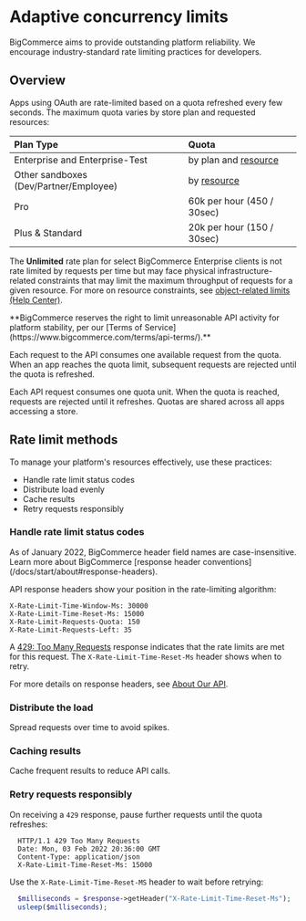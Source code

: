 # Adaptive concurrency limits

BigCommerce aims to provide outstanding platform reliability. We encourage industry-standard rate limiting practices for developers.

## Overview

Apps using OAuth are rate-limited based on a quota refreshed every few seconds. The maximum quota varies by store plan and requested resources:

| Plan Type| Quota |
|:------------------|:-------|
| Enterprise and Enterprise-Test | by plan and [resource](https://support.bigcommerce.com/s/article/Platform-Limits#storelimits) | 
| Other sandboxes (Dev/Partner/Employee) | by [resource](https://support.bigcommerce.com/s/article/Platform-Limits#storelimits) | 
| Pro | 60k per hour (450 / 30sec) |
| Plus & Standard | 20k per hour (150 / 30sec) | 


  The **Unlimited** rate plan for select BigCommerce Enterprise clients is not rate limited by requests per time but may face physical infrastructure-related constraints that may limit the maximum throughput of requests for a given resource. For more on resource constraints, see [object-related limits (Help Center)](https://support.bigcommerce.com/s/article/Platform-Limits#storelimits).

<Callout type="warning">
  **BigCommerce reserves the right to limit unreasonable API activity for platform stability, per our [Terms of Service](https://www.bigcommerce.com/terms/api-terms/).**
</Callout>

Each request to the API consumes one available request from the quota. When an app reaches the quota limit, subsequent requests are rejected until the quota is refreshed.

Each API request consumes one quota unit. When the quota is reached, requests are rejected until it refreshes. Quotas are shared across all apps accessing a store.

## Rate limit methods
To manage your platform's resources effectively, use these practices:

* Handle rate limit status codes
* Distribute load evenly
* Cache results
* Retry requests responsibly

### Handle rate limit status codes

<Callout type="info">
  As of January 2022, BigCommerce header field names are case-insensitive. Learn more about BigCommerce [response header conventions](/docs/start/about#response-headers).
</Callout>

API response headers show your position in the rate-limiting algorithm:

```http filename="Standard plan example: Rate limit headers"
X-Rate-Limit-Time-Window-Ms: 30000
X-Rate-Limit-Time-Reset-Ms: 15000
X-Rate-Limit-Requests-Quota: 150
X-Rate-Limit-Requests-Left: 35
```

A [429: Too Many Requests](/docs/start/about/status-codes#4xx-client-error) response indicates that the rate limits are met for this request. The `X-Rate-Limit-Time-Reset-Ms` header shows when to retry.

For more details on response headers, see [About Our API](/docs/start/about#bigcommerce-specific-response-headers).

### Distribute the load

Spread requests over time to avoid spikes.

### Caching results

Cache frequent results to reduce API calls.

### Retry requests responsibly

On receiving a `429` response, pause further requests until the quota refreshes:

```http filename="Example: 429 response" showLineNumbers copy
  HTTP/1.1 429 Too Many Requests
  Date: Mon, 03 Feb 2022 20:36:00 GMT
  Content-Type: application/json
  X-Rate-Limit-Time-Reset-Ms: 15000
```

Use the `X-Rate-Limit-Time-Reset-MS` header to wait before retrying:

```php filename="PHP example for delaying response" showLineNumbers copy
  $milliseconds = $response->getHeader("X-Rate-Limit-Time-Reset-Ms");
  usleep($milliseconds);
```